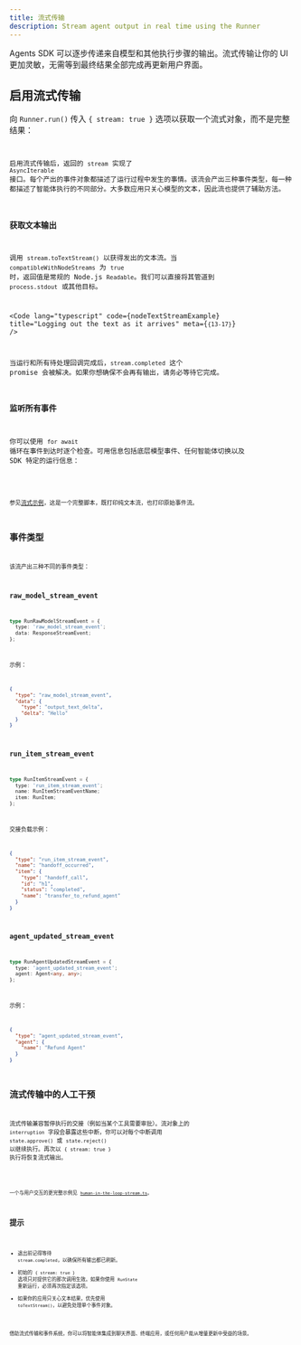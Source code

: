 ```yaml
---
title: 流式传输
description: Stream agent output in real time using the Runner
---
```



Agents SDK 可以逐步传递来自模型和其他执行步骤的输出。流式传输让你的 UI 更加灵敏，无需等到最终结果全部完成再更新用户界面。

## 启用流式传输

向 `Runner.run()` 传入 `{ stream: true }` 选项以获取一个流式对象，而不是完整结果：

<Code
  lang="typescript"
  code={basicStreamingExample}
  title="Enabling streaming"
/>

启用流式传输后，返回的 `stream` 实现了 `AsyncIterable` 接口。每个产出的事件对象都描述了运行过程中发生的事情。该流会产出三种事件类型，每一种都描述了智能体执行的不同部分。大多数应用只关心模型的文本，因此流也提供了辅助方法。

### 获取文本输出

调用 `stream.toTextStream()` 以获得发出的文本流。当 `compatibleWithNodeStreams` 为 `true` 时，返回值是常规的 Node.js `Readable`。我们可以直接将其管道到 `process.stdout` 或其他目标。

<Code
  lang="typescript"
  code={nodeTextStreamExample}
  title="Logging out the text as it arrives"
  meta={`{13-17}`}
/>

当运行和所有待处理回调完成后，`stream.completed` 这个 promise 会被解决。如果你想确保不会再有输出，请务必等待它完成。

### 监听所有事件

你可以使用 `for await` 循环在事件到达时逐个检查。可用信息包括底层模型事件、任何智能体切换以及 SDK 特定的运行信息：

<Code
  lang="typescript"
  code={handleAllEventsExample}
  title="Listening to all events"
/>

参见[流式示例](https://github.com/openai/openai-agents-js/tree/main/examples/agent-patterns/streamed.ts)，这是一个完整脚本，既打印纯文本流，也打印原始事件流。

## 事件类型

该流产出三种不同的事件类型：

### raw_model_stream_event

```ts
type RunRawModelStreamEvent = {
  type: 'raw_model_stream_event';
  data: ResponseStreamEvent;
};
```

示例：

```json
{
  "type": "raw_model_stream_event",
  "data": {
    "type": "output_text_delta",
    "delta": "Hello"
  }
}
```

### run_item_stream_event

```ts
type RunItemStreamEvent = {
  type: 'run_item_stream_event';
  name: RunItemStreamEventName;
  item: RunItem;
};
```

交接负载示例：

```json
{
  "type": "run_item_stream_event",
  "name": "handoff_occurred",
  "item": {
    "type": "handoff_call",
    "id": "h1",
    "status": "completed",
    "name": "transfer_to_refund_agent"
  }
}
```

### agent_updated_stream_event

```ts
type RunAgentUpdatedStreamEvent = {
  type: 'agent_updated_stream_event';
  agent: Agent<any, any>;
};
```

示例：

```json
{
  "type": "agent_updated_stream_event",
  "agent": {
    "name": "Refund Agent"
  }
}
```

## 流式传输中的人工干预

流式传输兼容暂停执行的交接（例如当某个工具需要审批）。流对象上的 `interruption` 字段会暴露这些中断，你可以对每个中断调用 `state.approve()` 或 `state.reject()` 以继续执行。再次以 `{ stream: true }` 执行将恢复流式输出。

<Code
  lang="typescript"
  code={streamedHITLExample}
  title="Handling human approval while streaming"
/>

一个与用户交互的更完整示例见
[`human-in-the-loop-stream.ts`](https://github.com/openai/openai-agents-js/tree/main/examples/agent-patterns/human-in-the-loop-stream.ts)。

## 提示

- 退出前记得等待 `stream.completed`，以确保所有输出都已刷新。
- 初始的 `{ stream: true }` 选项只对提供它的那次调用生效。如果你使用 `RunState` 重新运行，必须再次指定该选项。
- 如果你的应用只关心文本结果，优先使用 `toTextStream()`，以避免处理单个事件对象。

借助流式传输和事件系统，你可以将智能体集成到聊天界面、终端应用，或任何用户能从增量更新中受益的场景。
